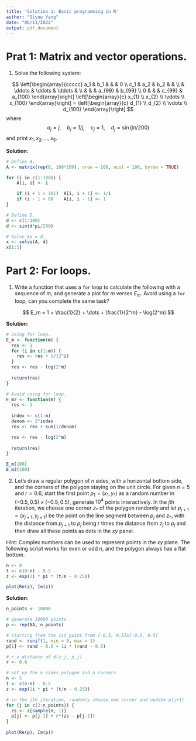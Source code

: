 ```yaml
---
title: 'Solution 1: Basic programming in R'
author: "Siyue Yang"
date: "06/11/2022"
output: pdf_document
---
```


# Prat 1: Matrix and vector operations. 

1. Solve the following system: 

$$
\left[\begin{array}{ccccc}
a_1 & b_1 &  & & 0 \\
c_1 & a_2 & b_2 & & \\
& \ddots & \ddots & \ddots & \\
& &  & a_{99} & b_{99} \\
0 & & & c_{99} & a_{100} 
\end{array}\right] 
\left[\begin{array}{c}
x_{1} \\
x_{2} \\
\vdots \\
x_{100}
\end{array}\right]
=
\left[\begin{array}{c}
d_{1} \\
d_{2} \\
\vdots \\
d_{100}
\end{array}\right]
$$
where 
$$
a_j = j, \quad b_j = 1/j, \quad c_j = 1, \quad d_j = \sin(j \pi / 200)
$$
and print $x_1, x_2, \dots, x_5$. 

**Solution**:
```r
# Define A.
A <- matrix(rep(0, 100*100), nrow = 100, ncol = 100, byrow = TRUE)

for (i in c(1:100)) {
    A[i, i] <- i

    if (i + 1 < 101)  A[i, i + 1] <- 1/i
    if (i - 1 > 0)    A[i, i - 1] <- 1
}

# Define D.
d <- c(1:100)
d <- sin(d*pi/200)

# Solve Ax = d.
x <- solve(A, d)
x[1:5]
```

# Part 2: For loops. 

1. Write a function that uses a `for` loop to calculate the following with a sequence of $m$, and generate a plot for $m$ verses $E_m$. Avoid using a `for` loop, can you complete the same task?  

$$
E_m = 1 + \frac{1}{2} + \dots + \frac{1}{2^m} - \log(2^m)
$$

**Solution**:
```r
# Using for loop.
E_m <- function(m) {
  res <- 1
  for (i in c(1:m)) {
    res <- res + 1/(2^i)
  }
  res <- res - log(2^m)
  
  return(res)
}

# Avoid using for loop.
E_m2 <- function(m) {
  res <- 1
  
  index <- c(1:m)
  denom <- 2^index
  res <- res + sum(1/denom)

  res <- res - log(2^m)
  
  return(res)
}

E_m(100)
E_m2(100)
```

\clearpage

2. Let's draw a regular polygon of $n$ sides, with a horizontal bottom side, and the corners of the polygon staying on the unit circle. For given $n = 5$ and $r = 0.6$, start the first point $p_1 = (x_1, y_1)$ as a random number in $(-0.5, 0.5) \times (-0.5, 0.5)$, generate $10^4$ points interactively. In the $j$th iteration, we choose one corner $z_*$ of the polygon randomly and let $p_{j+1} = (x_{j+1}, y_{j+1})$ be the point on the line segment between $p_j$ and $z_*$, with the distance from $p_{j+1}$ to $p_j$ being $r$ times the distance from $z_j$ to $p_j$ and then draw all these points as dots in the $xy$ panel. 

Hint: Complex numbers can be used to represent points in the $xy$ plane. The following script works for even or odd $n$, and the polygon always has a flat bottom. 

```r
n <- 8
t <- c(0:n) - 0.5
z <- exp(2i * pi * (t/n - 0.25))

plot(Re(z), Im(z))
```

**Solution**:
```r
n_points <- 10000

# generate 10000 points
p <- rep(NA, n_points)

# starting from the 1st point from [-0.5, 0.5]x[-0.5, 0.5]
rand <- runif(1, min = 0, max = 1)
p[1] <- rand - 0.5 + 1i * (rand - 0.5)

# r x distance of d(z_j, p_j)
r <- 0.6

# set up the n sides polygon and n corners
n <- 5
t <- c(0:n) - 0.5
z <- exp(2i * pi * (t/n - 0.25))

# in the jth iteration, randomly choose one corner and update p(j+1)
for (j in c(2:n_points)) {
  zs <- z[sample(n, 1)]
  p[j] <- p[j-1] + r*(zs - p[j-1])
}
  
plot(Re(p), Im(p))
```






